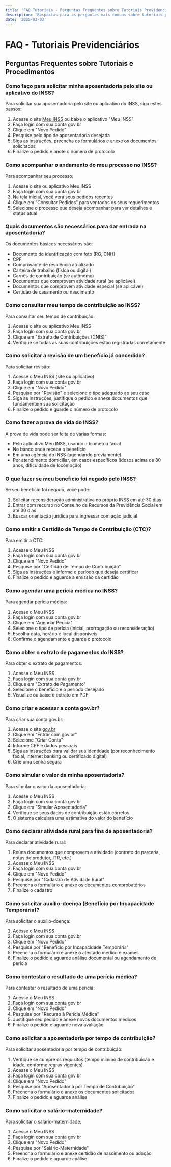```yaml
---
title: 'FAQ Tutoriais - Perguntas Frequentes sobre Tutoriais Previdenciários'
description: 'Respostas para as perguntas mais comuns sobre tutoriais previdenciários, processos e procedimentos junto ao INSS.'
date: '2025-03-03'
---
```


# FAQ - Tutoriais Previdenciários

## Perguntas Frequentes sobre Tutoriais e Procedimentos

### Como faço para solicitar minha aposentadoria pelo site ou aplicativo do INSS?
Para solicitar sua aposentadoria pelo site ou aplicativo do INSS, siga estes passos:
1. Acesse o site [Meu INSS](https://meu.inss.gov.br/) ou baixe o aplicativo "Meu INSS"
2. Faça login com sua conta gov.br
3. Clique em "Novo Pedido"
4. Pesquise pelo tipo de aposentadoria desejada
5. Siga as instruções, preencha os formulários e anexe os documentos solicitados
6. Finalize o pedido e anote o número de protocolo

### Como acompanhar o andamento do meu processo no INSS?
Para acompanhar seu processo:
1. Acesse o site ou aplicativo Meu INSS
2. Faça login com sua conta gov.br
3. Na tela inicial, você verá seus pedidos recentes
4. Clique em "Consultar Pedidos" para ver todos os seus requerimentos
5. Selecione o processo que deseja acompanhar para ver detalhes e status atual

### Quais documentos são necessários para dar entrada na aposentadoria?
Os documentos básicos necessários são:
- Documento de identificação com foto (RG, CNH)
- CPF
- Comprovante de residência atualizado
- Carteira de trabalho (física ou digital)
- Carnês de contribuição (se autônomo)
- Documentos que comprovem atividade rural (se aplicável)
- Documentos que comprovem atividade especial (se aplicável)
- Certidão de casamento ou nascimento

### Como consultar meu tempo de contribuição ao INSS?
Para consultar seu tempo de contribuição:
1. Acesse o site ou aplicativo Meu INSS
2. Faça login com sua conta gov.br
3. Clique em "Extrato de Contribuições (CNIS)"
4. Verifique se todas as suas contribuições estão registradas corretamente

### Como solicitar a revisão de um benefício já concedido?
Para solicitar revisão:
1. Acesse o Meu INSS (site ou aplicativo)
2. Faça login com sua conta gov.br
3. Clique em "Novo Pedido"
4. Pesquise por "Revisão" e selecione o tipo adequado ao seu caso
5. Siga as instruções, justifique o pedido e anexe documentos que fundamentem sua solicitação
6. Finalize o pedido e guarde o número de protocolo

### Como fazer a prova de vida do INSS?
A prova de vida pode ser feita de várias formas:
- Pelo aplicativo Meu INSS, usando a biometria facial
- No banco onde recebe o benefício
- Em uma agência do INSS (agendando previamente)
- Por atendimento domiciliar, em casos específicos (idosos acima de 80 anos, dificuldade de locomoção)

### O que fazer se meu benefício foi negado pelo INSS?
Se seu benefício foi negado, você pode:
1. Solicitar reconsideração administrativa no próprio INSS em até 30 dias
2. Entrar com recurso no Conselho de Recursos da Previdência Social em até 30 dias
3. Buscar orientação jurídica para ingressar com ação judicial

### Como emitir a Certidão de Tempo de Contribuição (CTC)?
Para emitir a CTC:
1. Acesse o Meu INSS
2. Faça login com sua conta gov.br
3. Clique em "Novo Pedido"
4. Pesquise por "Certidão de Tempo de Contribuição"
5. Siga as instruções e informe o período que deseja certificar
6. Finalize o pedido e aguarde a emissão da certidão

### Como agendar uma perícia médica no INSS?
Para agendar perícia médica:
1. Acesse o Meu INSS
2. Faça login com sua conta gov.br
3. Clique em "Agendar Perícia"
4. Selecione o tipo de perícia (inicial, prorrogação ou reconsideração)
5. Escolha data, horário e local disponíveis
6. Confirme o agendamento e guarde o protocolo

### Como obter o extrato de pagamentos do INSS?
Para obter o extrato de pagamentos:
1. Acesse o Meu INSS
2. Faça login com sua conta gov.br
3. Clique em "Extrato de Pagamento"
4. Selecione o benefício e o período desejado
5. Visualize ou baixe o extrato em PDF

### Como criar e acessar a conta gov.br?
Para criar sua conta gov.br:
1. Acesse o site [gov.br](https://www.gov.br/)
2. Clique em "Entrar com gov.br"
3. Selecione "Criar Conta"
4. Informe CPF e dados pessoais
5. Siga as instruções para validar sua identidade (por reconhecimento facial, internet banking ou certificado digital)
6. Crie uma senha segura

### Como simular o valor da minha aposentadoria?
Para simular o valor da aposentadoria:
1. Acesse o Meu INSS
2. Faça login com sua conta gov.br
3. Clique em "Simular Aposentadoria"
4. Verifique se seus dados de contribuição estão corretos
5. O sistema calculará uma estimativa do valor do benefício

### Como declarar atividade rural para fins de aposentadoria?
Para declarar atividade rural:
1. Reúna documentos que comprovem a atividade (contrato de parceria, notas de produtor, ITR, etc.)
2. Acesse o Meu INSS
3. Faça login com sua conta gov.br
4. Clique em "Novo Pedido"
5. Pesquise por "Cadastro de Atividade Rural"
6. Preencha o formulário e anexe os documentos comprobatórios
7. Finalize o cadastro

### Como solicitar auxílio-doença (Benefício por Incapacidade Temporária)?
Para solicitar o auxílio-doença:
1. Acesse o Meu INSS
2. Faça login com sua conta gov.br
3. Clique em "Novo Pedido"
4. Pesquise por "Benefício por Incapacidade Temporária"
5. Preencha o formulário e anexe o atestado médico e exames
6. Finalize o pedido e aguarde análise documental ou agendamento de perícia

### Como contestar o resultado de uma perícia médica?
Para contestar o resultado de uma perícia:
1. Acesse o Meu INSS
2. Faça login com sua conta gov.br
3. Clique em "Novo Pedido"
4. Pesquise por "Recurso à Perícia Médica"
5. Justifique seu pedido e anexe novos documentos médicos
6. Finalize o pedido e aguarde nova avaliação

### Como solicitar a aposentadoria por tempo de contribuição?
Para solicitar aposentadoria por tempo de contribuição:
1. Verifique se cumpre os requisitos (tempo mínimo de contribuição e idade, conforme regras vigentes)
2. Acesse o Meu INSS
3. Faça login com sua conta gov.br
4. Clique em "Novo Pedido"
5. Pesquise por "Aposentadoria por Tempo de Contribuição"
6. Preencha o formulário e anexe os documentos solicitados
7. Finalize o pedido e aguarde análise

### Como solicitar o salário-maternidade?
Para solicitar o salário-maternidade:
1. Acesse o Meu INSS
2. Faça login com sua conta gov.br
3. Clique em "Novo Pedido"
4. Pesquise por "Salário-Maternidade"
5. Preencha o formulário e anexe certidão de nascimento ou adoção
6. Finalize o pedido e aguarde análise
